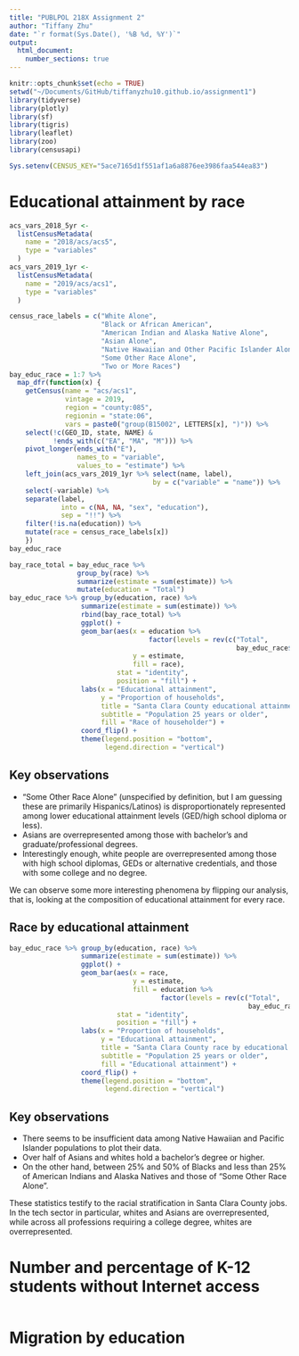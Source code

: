 ```yaml
---
title: "PUBLPOL 218X Assignment 2"
author: "Tiffany Zhu"
date: "`r format(Sys.Date(), '%B %d, %Y')`"
output:
  html_document:
    number_sections: true
---
```



``` r
knitr::opts_chunk$set(echo = TRUE)
setwd("~/Documents/GitHub/tiffanyzhu10.github.io/assignment1")
library(tidyverse)
library(plotly)
library(sf)
library(tigris)
library(leaflet)
library(zoo)
library(censusapi)

Sys.setenv(CENSUS_KEY="5ace7165d1f551af1a6a8876ee3986faa544ea83")
```

# Educational attainment by race

``` r
acs_vars_2018_5yr <-
  listCensusMetadata(
    name = "2018/acs/acs5",
    type = "variables"
  )
acs_vars_2019_1yr <-
  listCensusMetadata(
    name = "2019/acs/acs1",
    type = "variables"
  )

census_race_labels = c("White Alone",
                       "Black or African American",
                       "American Indian and Alaska Native Alone",
                       "Asian Alone",
                       "Native Hawaiian and Other Pacific Islander Alone)",
                       "Some Other Race Alone",
                       "Two or More Races")
bay_educ_race = 1:7 %>%
  map_dfr(function(x) {
    getCensus(name = "acs/acs1",
              vintage = 2019,
              region = "county:085",
              regionin = "state:06",
              vars = paste0("group(B15002", LETTERS[x], ")")) %>%
    select(!c(GEO_ID, state, NAME) &
           !ends_with(c("EA", "MA", "M"))) %>%
    pivot_longer(ends_with("E"),
                 names_to = "variable",
                 values_to = "estimate") %>%
    left_join(acs_vars_2019_1yr %>% select(name, label),
                                    by = c("variable" = "name")) %>%
    select(-variable) %>%
    separate(label,
             into = c(NA, NA, "sex", "education"),
             sep = "!!") %>%
    filter(!is.na(education)) %>%
    mutate(race = census_race_labels[x])
    })
bay_educ_race
```
``` r
bay_race_total = bay_educ_race %>%
                 group_by(race) %>%
                 summarize(estimate = sum(estimate)) %>%
                 mutate(education = "Total")
bay_educ_race %>% group_by(education, race) %>%
                  summarize(estimate = sum(estimate)) %>%
                  rbind(bay_race_total) %>%
                  ggplot() +
                  geom_bar(aes(x = education %>%
                                   factor(levels = rev(c("Total",
                                                         bay_educ_race$education[1:8]))),
                               y = estimate,
                               fill = race),
                           stat = "identity",
                           position = "fill") +
                  labs(x = "Educational attainment",
                       y = "Proportion of households",
                       title = "Santa Clara County educational attainment by race",
                       subtitle = "Population 25 years or older",
                       fill = "Race of householder") +
                  coord_flip() +
                  theme(legend.position = "bottom",
                        legend.direction = "vertical")

```

## Key observations

* "Some Other Race Alone" (unspecified by definition, but I am guessing these are primarily Hispanics/Latinos) is disproportionately represented among lower educational attainment levels (GED/high school diploma or less).
* Asians are overrepresented among those with bachelor's and graduate/professional degrees.
* Interestingly enough, white people are overrepresented among those with high school diplomas, GEDs or alternative credentials, and those with some college and no degree.

We can observe some more interesting phenomena by flipping our analysis, that is, looking at the composition of educational attainment for every race.

## Race by educational attainment

``` r
bay_educ_race %>% group_by(education, race) %>%
                  summarize(estimate = sum(estimate)) %>%
                  ggplot() +
                  geom_bar(aes(x = race,
                               y = estimate,
                               fill = education %>%
                                      factor(levels = rev(c("Total",
                                                            bay_educ_race$education[1:8])))),
                           stat = "identity",
                           position = "fill") +
                  labs(x = "Proportion of households",
                       y = "Educational attainment",
                       title = "Santa Clara County race by educational attainment",
                       subtitle = "Population 25 years or older",
                       fill = "Educational attainment") +
                  coord_flip() +
                  theme(legend.position = "bottom",
                        legend.direction = "vertical")

```

## Key observations

* There seems to be insufficient data among Native Hawaiian and Pacific Islander populations to plot their data.
* Over half of Asians and whites hold a bachelor's degree or higher.
* On the other hand, between 25% and 50% of Blacks and less than 25% of American Indians and Alaska Natives and those of "Some Other Race Alone".

These statistics testify to the racial stratification in Santa Clara County jobs. In the tech sector in particular, whites and Asians are overrepresented, while across all professions requiring a college degree, whites are overrepresented.

# Number and percentage of K-12 students without Internet access

``` r


```

# Migration by education

``` r


```


